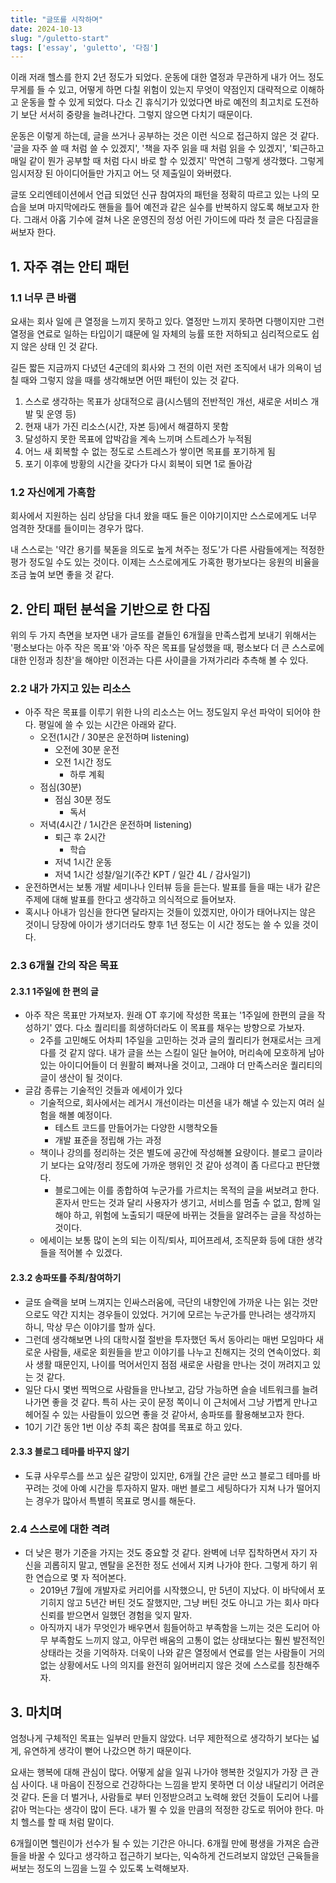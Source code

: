 ```yaml
---
title: "글또를 시작하며"
date: 2024-10-13
slug: "/guletto-start"
tags: ['essay', 'guletto', '다짐']
---
```


 이래 저래 헬스를 한지 2년 정도가 되었다. 운동에 대한 열정과 무관하게 내가 어느 정도 무게를 들 수 있고, 어떻게 하면 다칠 위험이 있는지 무엇이 약점인지 대략적으로 이해하고 운동을 할 수 있게 되었다. 다소 긴 휴식기가 있었다면 바로 예전의 최고치로 도전하기 보단 서서히 중량을 늘려나간다. 그렇지 않으면 다치기 때문이다.

 운동은 이렇게 하는데, 글을 쓰거나 공부하는 것은 이런 식으로 접근하지 않은 것 같다. '글을 자주 쓸 때 처럼 쓸 수 있겠지', '책을 자주 읽을 때 처럼 읽을 수 있겠지', '퇴근하고 매일 같이 뭔가 공부할 때 처럼 다시 바로 할 수 있겠지' 막연히 그렇게 생각했다. 그렇게 임시저장 된 아이디어들만 가지고 어느 덧 제출일이 와버렸다.

 글또 오리엔테이션에서 언급 되었던 신규 참여자의 패턴을 정확히 따르고 있는 나의 모습을 보며 마지막에라도 핸들을 틀어 예전과 같은 실수를 반복하지 않도록 해보고자 한다. 그래서 아홉 기수에 걸쳐 나온 운영진의 정성 어린 가이드에 따라 첫 글은 다짐글을 써보자 한다.

## 1. 자주 겪는 안티 패턴

### 1.1 너무 큰 바램
 요새는 회사 일에 큰 열정을 느끼지 못하고 있다. 열정만 느끼지 못하면 다행이지만 그런 열정을 연료로 일하는 타입이기 떄문에 일 자체의 능률 또한 저하되고 심리적으로도 쉽지 않은 상태 인 것 같다.

 길든 짧든 지금까지 다녔던 4군데의 회사와 그 전의 이런 저런 조직에서 내가 의욕이 넘칠 때와 그렇지 않을 때를 생각해보면 어떤 패턴이 있는 것 같다.

1) 스스로 생각하는 목표가 상대적으로 큼(시스템의 전반적인 개선, 새로운 서비스 개발 및 운영 등)
2) 현재 내가 가진 리소스(시간, 자본 등)에서 해결하지 못함
3) 달성하지 못한 목표에 압박감을 계속 느끼며 스트레스가 누적됨
4) 어느 새 회복할 수 없는 정도로 스트레스가 쌓이면 목표를 포기하게 됨
5) 포기 이후에 방황의 시간을 갖다가 다시 회복이 되면 1로 돌아감

### 1.2 자신에게 가혹함
 회사에서 지원하는 심리 상담을 다녀 왔을 때도 들은 이야기이지만 스스로에게도 너무 엄격한 잣대를 들이미는 경우가 많다.

 내 스스로는 '약간 용기를 북돋을 의도로 높게 쳐주는 정도'가 다른 사람들에게는 적정한 평가 정도일 수도 있는 것이다. 이제는 스스로에게도 가혹한 평가보다는 응원의 비율을 조금 높여 보면 좋을 것 같다.

## 2. 안티 패턴 분석을 기반으로 한 다짐
  위의 두 가지 측면을 보자면 내가 글또를 곁들인 6개월을 만족스럽게 보내기 위해서는 '평소보다는 아주 작은 목표'와 '아주 작은 목표를 달성했을 때, 평소보다 더 큰 스스로에 대한 인정과 칭찬'을 해야만 이전과는 다른 사이클을 가져가리라 추측해 볼 수 있다.

### 2.2 내가 가지고 있는 리소스
- 아주 작은 목표를 이루기 위한 나의 리소스는 어느 정도일지 우선 파악이 되어야 한다. 평일에 쓸 수 있는 시간은 아래와 같다.
    - 오전(1시간 / 30분은 운전하며 listening)
        - 오전에 30분 운전
        - 오전 1시간 정도
            - 하루 계획
    - 점심(30분)
        - 점심 30분 정도
            - 독서
    - 저녁(4시간 / 1시간은 운전하며 listening)
        - 퇴근 후 2시간
            - 학습
        - 저녁 1시간 운동
        - 저녁 1시간 성찰/일기(주간 KPT / 일간 4L / 감사일기)
- 운전하면서는 보통 개발 세미나나 인터뷰 등을 듣는다. 발표를 들을 때는 내가 같은 주제에 대해 발표를 한다고 생각하고 의식적으로 들어보자.
- 혹시나 아내가 임신을 한다면 달라지는 것들이 있겠지만, 아이가 태어나지는 않은 것이니 당장에 아이가 생기더라도 향후 1년 정도는 이 시간 정도는 쓸 수 있을 것이다.

### 2.3 6개월 간의 작은 목표
#### 2.3.1 1주일에 한 편의 글
- 아주 작은 목표만 가져보자. 원래 OT 후기에 작성한 목표는 '1주일에 한편의 글을 작성하기' 였다. 다소 퀄리티를 희생하더라도 이 목표를 채우는 방향으로 가보자.
    - 2주를 고민해도 어차피 1주일을 고민하는 것과 글의 퀄리티가 현재로서는 크게 다를 것 같지 않다. 내가 글을 쓰는 스킬이 일단 늘어야, 머리속에 모호하게 남아있는 아이디어들이 더 원활히 빠져나올 것이고, 그래야 더 만족스러운 퀄리티의 글이 생산이 될 것이다.
- 글감 종류는 기술적인 것들과 에세이가 있다
    - 기술적으로, 회사에서는 레거시 개선이라는 미션을 내가 해낼 수 있는지 여러 실험을 해볼 예정이다.
        - 테스트 코드를 만들어가는 다양한 시행착오들
        - 개발 표준을 정립해 가는 과정
    - 책이나 강의를 정리하는 것은 별도에 공간에 작성해볼 요량이다. 블로그 글이라기 보다는 요약/정리 정도에 가까운 행위인 것 같아 성격이 좀 다르다고 판단했다.
        - 블로그에는 이를 종합하여 누군가를 가르치는 목적의 글을 써보려고 한다. 혼자서 만드는 것과 달리 사용자가 생기고, 서비스를 멈출 수 없고, 함께 일해야 하고, 위험에 노출되기 때문에 바뀌는 것들을 알려주는 글을 작성하는 것이다.
    - 에세이는 보통 많이 논의 되는 이직/퇴사, 피어프레셔, 조직문화 등에 대한 생각들을 적어볼 수 있겠다.

#### 2.3.2 송파또를 주최/참여하기
- 글또 슬랙을 보며 느껴지는 인싸스러움에, 극단의 내향인에 가까운 나는 읽는 것만으로도 약간 지치는 경우들이 있었다. 거기에 모르는 누군가를 만나려는 생각까지 하니, 막상 무슨 이야기를 할까 싶다.
- 그런데 생각해보면 나의 대학시절 절반을 투자했던 독서 동아리는 매번 모임마다 새로운 사람들, 새로운 회원들을 받고 이야기를 나누고 친해지는 것의 연속이었다. 회사 생활 때문인지, 나이를 먹어서인지 점점 새로운 사람을 만나는 것이 꺼려지고 있는 것 같다.
- 일단 다시 몇번 찍먹으로 사람들을 만나보고, 감당 가능하면 슬슬 네트워크를 늘려나가면 좋을 것 같다. 특히 사는 곳이 문정 쪽이니 이 근처에서 그냥 가볍게 만나고 헤어질 수 있는 사람들이 있으면 좋을 것 같아서, 송파또를 활용해보고자 한다.
- 10기 기간 동안 1번 이상 주최 혹은 참여를 목표로 하고 있다.

#### 2.3.3 블로그 테마를 바꾸지 않기
- 도큐 사우루스를 쓰고 싶은 갈망이 있지만, 6개월 간은 글만 쓰고 블로그 테마를 바꾸려는 것에 아예 시간을 투자하지 말자. 매번 블로그 세팅하다가 지쳐 나가 떨어지는 경우가 많아서 특별히 목표로 명시를 해둔다.

### 2.4 스스로에 대한 격려
- 더 낮은 평가 기준을 가지는 것도 중요할 것 같다. 완벽에 너무 집착하면서 자기 자신을 괴롭히지 말고, 멘탈을 온전한 정도 선에서 지켜 나가야 한다. 그렇게 하기 위한 연습으로 몇 자 적어본다.
    - 2019년 7월에 개발자로 커리어를 시작했으니, 만 5년이 지났다. 이 바닥에서 포기히지 않고 5년간 버틴 것도 잘했지만, 그냥 버틴 것도 아니고 가는 회사 마다 신뢰를 받으면서 일했던 경험을 잊지 말자.
    - 아직까지 내가 무엇인가 배우면서 힘들어하고 부족함을 느끼는 것은 도리어 아무 부족함도 느끼지 않고, 아무런 배움의 고통이 없는 상태보다는 훨씬 발전적인 상태라는 것을 기억하자. 더욱이 나와 같은 열정에서 연료를 얻는 사람들이 거의 없는 상황에서도 나의 의지를 완전히 잃어버리지 않은 것에 스스로를 칭찬해주자.

## 3. 마치며
 엄청나게 구체적인 목표는 일부러 만들지 않았다. 너무 제한적으로 생각하기 보다는 넓게, 유연하게 생각이 뻗어 나갔으면 하기 때문이다.

 요새는 행복에 대해 관심이 많다. 어떻게 삶을 일궈 나가야 행복한 것일지가 가장 큰 관심 사이다. 내 마음이 진정으로 건강하다는 느낌을 받지 못하면 더 이상 내달리기 어려운 것 같다. 돈을 더 벌거나, 사람들로 부터 인정받으려고 노력해 왔던 것들이 도리어 나를 갉아 먹는다는 생각이 많이 든다. 내가 뛸 수 있을 만큼의 적정한 강도로 뛰어야 한다. 마치 헬스를 할 때 처럼 말이다.

 6개월이면 헬린이가 선수가 될 수 있는 기간은 아니다. 6개월 만에 평생을 가져온 습관들을 바꿀 수 있다고 생각하고 접근하기 보다는, 익숙하게 건드려보지 않았던 근육들을 써보는 정도의 느낌을 느낄 수 있도록 노력해보자.

